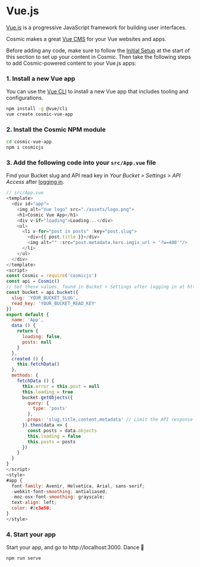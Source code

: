 # Vue.js

[Vue.js](https://vuejs.org/) is a progressive JavaScript framework for building user interfaces.

Cosmic makes a great [Vue CMS](https://www.cosmicjs.com/knowledge-base/vuejs-cms) for your Vue websites and apps.

Before adding any code, make sure to follow the [Initial Setup](/guides/initial-setup) at the start of this section to set up your content in Cosmic. Then take the following steps to add Cosmic-powered content to your Vue.js apps:

### 1. Install a new Vue app

You can use the [Vue CLI](https://cli.vuejs.org/) to install a new Vue app that includes tooling and configurations.

```bash
npm install -g @vue/cli
vue create cosmic-vue-app
```

### 2. Install the Cosmic NPM module

```bash
cd cosmic-vue-app
npm i cosmicjs
```

### 3. Add the following code into your `src/App.vue` file

Find your Bucket slug and API read key in <i>Your Bucket > Settings > API Access</i> after [logging in](https://app.cosmicjs.com).

```javascript
// src/App.vue
<template>
  <div id="app">
    <img alt="Vue logo" src="./assets/logo.png">
    <h1>Cosmic Vue App</h1>
    <div v-if="loading">Loading...</div>
    <ul>
      <li v-for="post in posts" :key="post.slug">
        <div>{{ post.title }}</div>
        <img alt="" :src="post.metadata.hero.imgix_url + '?w=400'"/>
      </li>
    </ul>
  </div>
</template>
<script>
const Cosmic = require('cosmicjs')
const api = Cosmic()
// Set these values, found in Bucket > Settings after logging in at https://app.cosmicjs.com/login
const bucket = api.bucket({
  slug: 'YOUR_BUCKET_SLUG',
  read_key: 'YOUR_BUCKET_READ_KEY'
})
export default {
  name: 'App',
  data () {
    return {
      loading: false,
      posts: null
    }
  },
  created () {
    this.fetchData()
  },
  methods: {
    fetchData () {
      this.error = this.post = null
      this.loading = true
      bucket.getObjects({
        query: {
          type: 'posts'
        },
        props: 'slug,title,content,metadata' // Limit the API response data by props
      }).then(data => {
        const posts = data.objects
        this.loading = false
        this.posts = posts
      })
    }
  }
}
</script>
<style>
#app {
  font-family: Avenir, Helvetica, Arial, sans-serif;
  -webkit-font-smoothing: antialiased;
  -moz-osx-font-smoothing: grayscale;
  text-align: left;
  color: #2c3e50;
}
</style>
```

### 4. Start your app

Start your app, and go to http://localhost:3000. Dance 🎉

```
npm run serve
```
